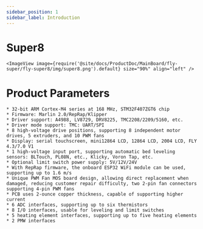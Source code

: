```yaml
---
sidebar_position: 1
sidebar_label: Introduction
---
```




# Super8

    
    <ImageView image={require('@site/docs/ProductDoc/MainBoard/fly-super/fly-super8/img/super8.png').default} size="90%" align="left" />


# Product Parameters


    * 32-bit ARM Cortex-M4 series at 168 MHz, STM32F407ZGT6 chip
    * Firmware: Marlin 2.0/RepRap/Klipper
    * Driver support: A4988, LV8729, DRV8225, TMC2208/2209/5160, etc.
    * Driver mode support: TMC: UART/SPI
    * 8 high-voltage drive positions, supporting 8 independent motor drives, 5 extruders, and 10 PWM fans
    * Display: serial touchscreen, mini12864 LCD, 12864 LCD, 2004 LCD, FLY 4.3/7.0 V1
    * 1 high-voltage input port, supporting automatic bed leveling sensors: BLTouch, PL08N, etc., Klicky, Voron Tap, etc.
    * Optional limit switch power supply: 5V/12V/24V
    * With RepRap firmware, the onboard ESP32 WiFi module can be used, supporting up to 1.6 m/s
    * Unique PWM Fan MOS board design, allowing direct replacement when damaged, reducing customer repair difficulty, two 2-pin fan connectors supporting 4-pin PWM fans
    * PCB uses 2-ounce copper thickness, capable of supporting higher current
    * 6 ADC interfaces, supporting up to six thermistors
    * 8 I/O interfaces, usable for leveling and limit switches
    * 5 heating element interfaces, supporting up to five heating elements
    * 2 PMW interfaces